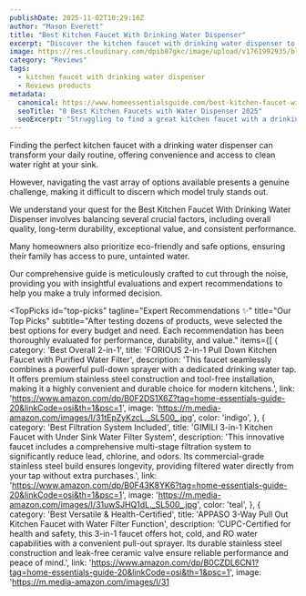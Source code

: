 ```yaml
---
publishDate: 2025-11-02T10:29:16Z
author: "Mason Everett"
title: "Best Kitchen Faucet With Drinking Water Dispenser"
excerpt: "Discover the kitchen faucet with drinking water dispenser to enhance your experience. Find top solutions based on thorough testing and reviews."
image: https://res.cloudinary.com/dpib87gkc/image/upload/v1761992935/blog_image_1761992935_qsnmst.webp
category: "Reviews"
tags:
  - kitchen faucet with drinking water dispenser
  - Reviews products
metadata:
  canonical: https://www.homeessentialsguide.com/best-kitchen-faucet-with-drinking-water-dispenser
  seoTitle: "8 Best Kitchen Faucets with Water Dispenser 2025"
  seoExcerpt: "Struggling to find a great kitchen faucet with a drinking water dispenser? We test top models to help you choose the perfect one for clean, convenient water. Make an informed decision now."
---
```



<p>Finding the perfect kitchen faucet with a drinking water dispenser can transform your daily routine, offering convenience and access to clean water right at your sink.</p>
<p>However, navigating the vast array of options available presents a genuine challenge, making it difficult to discern which model truly stands out.</p>
<p>We understand your quest for the Best Kitchen Faucet With Drinking Water Dispenser involves balancing several crucial factors, including overall quality, long-term durability, exceptional value, and consistent performance.</p>
<p>Many homeowners also prioritize eco-friendly and safe options, ensuring their family has access to pure, untainted water.</p>
<p>Our comprehensive guide is meticulously crafted to cut through the noise, providing you with insightful evaluations and expert recommendations to help you make a truly informed decision.</p>

<TopPicks
  id="top-picks"
  tagline="Expert Recommendations ✨"
  title="Our Top Picks"
  subtitle="After testing dozens of products, weve selected the best options for every budget and need. Each recommendation has been thoroughly evaluated for performance, durability, and value."
  items={[
    {
      category: 'Best Overall 2-in-1',
      title: 'FORIOUS 2-in-1 Pull Down Kitchen Faucet with Purified Water Filter',
      description: 'This faucet seamlessly combines a powerful pull-down sprayer with a dedicated drinking water tap. It offers premium stainless steel construction and tool-free installation, making it a highly convenient and durable choice for modern kitchens.',
      link: 'https://www.amazon.com/dp/B0F2DS1X6Z?tag=home-essentials-guide-20&linkCode=osi&th=1&psc=1',
      image: 'https://m.media-amazon.com/images/I/31tEpZyKzcL._SL500_.jpg',
      color: 'indigo',
    },
    {
      category: 'Best Filtration System Included',
      title: 'GIMILI 3-in-1 Kitchen Faucet with Under Sink Water Filter System',
      description: 'This innovative faucet includes a comprehensive multi-stage filtration system to significantly reduce lead, chlorine, and odors. Its commercial-grade stainless steel build ensures longevity, providing filtered water directly from your tap without extra purchases.',
      link: 'https://www.amazon.com/dp/B0F43K8YK6?tag=home-essentials-guide-20&linkCode=osi&th=1&psc=1',
      image: 'https://m.media-amazon.com/images/I/31uwSJHQ1dL._SL500_.jpg',
      color: 'teal',
    },
    {
      category: 'Best Versatile & Health-Certified',
      title: 'APPASO 3-Way Pull Out Kitchen Faucet with Water Filter Function',
      description: 'CUPC-Certified for health and safety, this 3-in-1 faucet offers hot, cold, and RO water capabilities with a convenient pull-out sprayer. Its durable stainless steel construction and leak-free ceramic valve ensure reliable performance and peace of mind.',
      link: 'https://www.amazon.com/dp/B0CZDL6CN1?tag=home-essentials-guide-20&linkCode=osi&th=1&psc=1',
      image: 'https://m.media-amazon.com/images/I/31